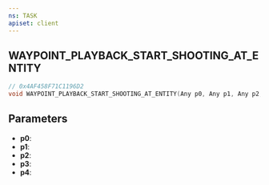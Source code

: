 ```yaml
---
ns: TASK
apiset: client
---
```

## WAYPOINT_PLAYBACK_START_SHOOTING_AT_ENTITY

```c
// 0x4AF458F71C1196D2
void WAYPOINT_PLAYBACK_START_SHOOTING_AT_ENTITY(Any p0, Any p1, Any p2, Any p3, Any p4);
```


## Parameters
* **p0**:
* **p1**:
* **p2**:
* **p3**:
* **p4**: